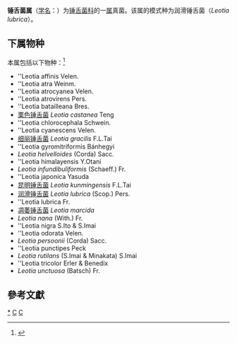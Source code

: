 {{Automatic taxobox
| taxon = Leotia
| authority = Persoon
| type species = 润滑锤舌菌<br>Leotia lubrica
| type species authority = (Scop.) Pers. (1797)
| synonyms = 
* ''Cucullaria'' (E.M.Fries) Corda, 1842
* ''Fungodaster'' Haller ex O.Kuntze, 1891
* ''Hygromitra'' C.G.D.Nees, 1816
}}
'''锤舌菌属'''（[[学名|学名]]：{{lang|la|''Leotia''}}）为[[锤舌菌科|锤舌菌科]]的一[[属|属]]真菌。该属的模式种为润滑锤舌菌（''Leotia lubrica''）。

==下属物种==
本属包括以下物种：<ref>{{cite web |title=Leotia Pers. |url=https://www.gbif.org/species/2537102 |website=GBIF}}</ref>
* ''Leotia affinis Velen.
* ''Leotia atra Weinm.
* ''Leotia atrocyanea Velen.
* ''Leotia atrovirens Pers.
* ''Leotia batailleana Bres.
* [[栗色锤舌菌|栗色锤舌菌]] ''Leotia castanea'' Teng
* ''Leotia chlorocephala Schwein.
* ''Leotia cyanescens Velen.
* [[细丽锤舌菌|细丽锤舌菌]] ''Leotia gracilis'' F.L.Tai
* ''Leotia gyromitriformis Bánhegyi
* ''Leotia helvelloides'' (Corda) Sacc.
* ''Leotia himalayensis Y.Otani
* ''Leotia infundibuliformis'' (Schaeff.) Fr.
* ''Leotia japonica Yasuda
* [[昆明锤舌菌|昆明锤舌菌]] ''Leotia kunmingensis'' F.L.Tai
* [[润滑锤舌菌|润滑锤舌菌]] ''Leotia lubrica'' (Scop.) Pers.
* ''Leotia lubrica Fr.
* [[凋萎锤舌菌|凋萎锤舌菌]] ''Leotia marcida''
* ''Leotia nana'' (With.) Fr.
* ''Leotia nigra S.Ito & S.Imai
* ''Leotia odorata Velen.
* ''Leotia persoonii'' (Corda) Sacc.
* ''Leotia punctipes Peck
* ''Leotia rutilans'' (S.Imai & Minakata) S.Imai
* ''Leotia tricolor Erler & Benedix
* ''Leotia unctuosa'' (Batsch) Fr.

==參考文獻==
{{reflist}}

{{taxonbar}}

[[Category:_锤舌菌属|*]]
[[Category:_锤舌菌科|C]]
[[Category:_1797年描述的分类群|C]]